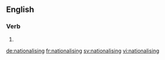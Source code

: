 ==English==

===Verb===
{{head|en|present participle}}

# {{present participle of|nationalise|lang=en}}

[[de:nationalising]]
[[fr:nationalising]]
[[sv:nationalising]]
[[vi:nationalising]]